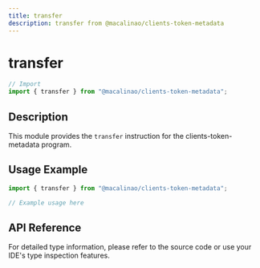 ```yaml
---
title: transfer
description: transfer from @macalinao/clients-token-metadata
---
```


# transfer

```typescript
// Import
import { transfer } from "@macalinao/clients-token-metadata";
```

## Description

This module provides the `transfer` instruction for the clients-token-metadata program.

## Usage Example

```typescript
import { transfer } from "@macalinao/clients-token-metadata";

// Example usage here
```

## API Reference

For detailed type information, please refer to the source code or use your IDE's type inspection features.
